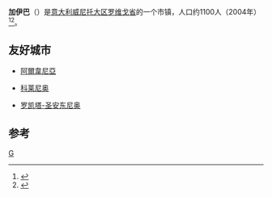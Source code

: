 '''加伊巴'''（{{lang-it|Gaiba}}）是[[意大利|意大利]][[威尼托大区|威尼托大区]][[罗维戈省|罗维戈省]]的一个市镇，人口约1100人（2004年）<ref>{{Cite web|url=http://www.comuni-italiani.it/029/lista.html|title=Elenco Comuni Provincia di Rovigo - Veneto|accessdate=2017-08-26|work=www.comuni-italiani.it|archive-date=2017-08-19|archive-url=https://web.archive.org/web/20170819142003/http://www.comuni-italiani.it/029/lista.html|dead-url=no}}</ref><ref>{{Cite web|url=http://www.tuttitalia.it/veneto/provincia-di-rovigo/50-comuni/popolazione/|title=Comuni della Provincia di Rovigo per popolazione|accessdate=2017-08-26|work=Tuttitalia.it|language=it|archive-date=2017-08-26|archive-url=https://web.archive.org/web/20170826234233/http://www.tuttitalia.it/veneto/provincia-di-rovigo/50-comuni/popolazione/|dead-url=no}}</ref>。

==友好城市==
* {{POL}}[[阿爾韋尼亞|阿爾韋尼亞]]
* {{ITA}}[[科莱尼奥|科莱尼奥]] 
* {{ITA}}[[罗凯塔-圣安东尼奥|罗凯塔-圣安东尼奥]]

==参考==
{{reflist}}

{{Province of Rovigo}}
{{Italy-geo-stub}}

[[Category:罗维戈省市镇|G]]